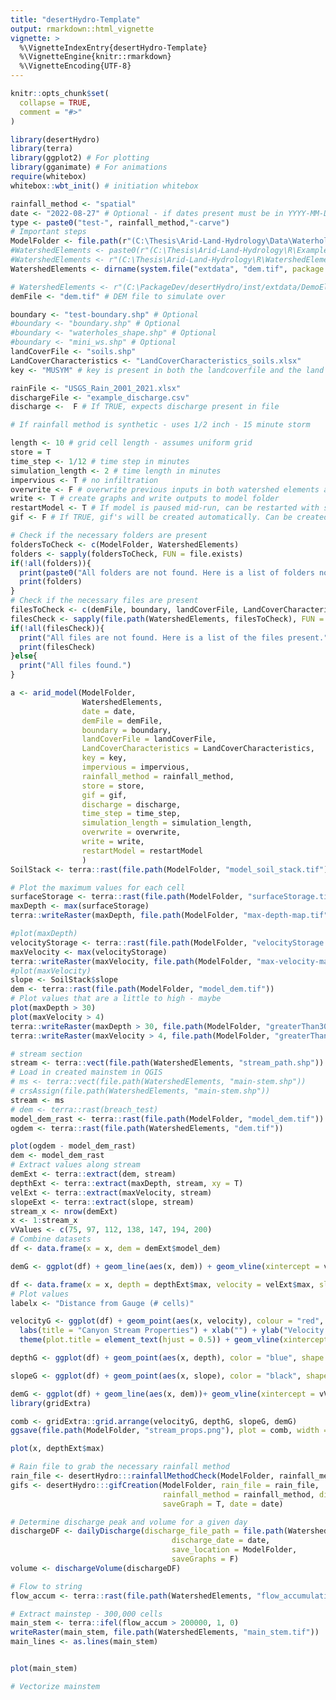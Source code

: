 ```yaml
---
title: "desertHydro-Template"
output: rmarkdown::html_vignette
vignette: >
  %\VignetteIndexEntry{desertHydro-Template}
  %\VignetteEngine{knitr::rmarkdown}
  %\VignetteEncoding{UTF-8}
---
```


```r
knitr::opts_chunk$set(
  collapse = TRUE,
  comment = "#>"
)
```


```r
library(desertHydro)
library(terra)
library(ggplot2) # For plotting
library(gganimate) # For animations
require(whitebox)
whitebox::wbt_init() # initiation whitebox
```

```r
rainfall_method <- "spatial"
date <- "2022-08-27" # Optional - if dates present must be in YYYY-MM-DD format
type <- paste0("test-", rainfall_method,"-carve")
# Important steps
ModelFolder <- file.path(r"(C:\Thesis\Arid-Land-Hydrology\Data\Waterhole\Outputs\SensitivityTests)", type) # replace path to folder where model is saved
#WatershedElements <- paste0(r"(C:\Thesis\Arid-Land-Hydrology\R\Example\)", type,"WatershedElements") # replace this with your folder
#WatershedElements <- r"(C:\Thesis\Arid-Land-Hydrology\R\WatershedElements)"
WatershedElements <- dirname(system.file("extdata", "dem.tif", package = "desertHydro"))

# WatershedElements <- r"(C:\PackageDev/desertHydro/inst/extdata/DemoElements/)" # replace this with your watershed elements folder
demFile <- "dem.tif" # DEM file to simulate over

boundary <- "test-boundary.shp" # Optional
#boundary <- "boundary.shp" # Optional
#boundary <- "waterholes_shape.shp" # Optional
#boundary <- "mini_ws.shp" # Optional
landCoverFile <- "soils.shp"
LandCoverCharacteristics <- "LandCoverCharacteristics_soils.xlsx"
key <- "MUSYM" # key is present in both the landcoverfile and the land cover characteristics

rainFile <- "USGS_Rain_2001_2021.xlsx"
dischargeFile <- "example_discharge.csv"
discharge <-  F # If TRUE, expects discharge present in file

# If rainfall method is synthetic - uses 1/2 inch - 15 minute storm

length <- 10 # grid cell length - assumes uniform grid
store = T
time_step <- 1/12 # time step in minutes
simulation_length <- 2 # time length in minutes
impervious <- T # no infiltration
overwrite <- F # overwrite previous inputs in both watershed elements and model folder
write <- T # create graphs and write outputs to model folder
restartModel <- T # If model is paused mid-run, can be restarted with same inputs
gif <- F # If TRUE, gif's will be created automatically. Can be created at the end
```

```r
# Check if the necessary folders are present
foldersToCheck <- c(ModelFolder, WatershedElements)
folders <- sapply(foldersToCheck, FUN = file.exists)
if(!all(folders)){
  print(paste0("All folders are not found. Here is a list of folders not found."))
  print(folders)
}
# Check if the necessary files are present
filesToCheck <- c(demFile, boundary, landCoverFile, LandCoverCharacteristics, rainFile, dischargeFile)
filesCheck <- sapply(file.path(WatershedElements, filesToCheck), FUN = file.exists)
if(!all(filesCheck)){
  print("All files are not found. Here is a list of the files present.")
  print(filesCheck)
}else{
  print("All files found.")
}
```

```r
a <- arid_model(ModelFolder,
                WatershedElements,
                date = date,
                demFile = demFile,
                boundary = boundary,
                landCoverFile = landCoverFile,
                LandCoverCharacteristics = LandCoverCharacteristics,
                key = key,
                impervious = impervious,
                rainfall_method = rainfall_method,
                store = store,
                gif = gif,
                discharge = discharge,
                time_step = time_step,
                simulation_length = simulation_length,
                overwrite = overwrite,
                write = write,
                restartModel = restartModel
                )
SoilStack <- terra::rast(file.path(ModelFolder, "model_soil_stack.tif"))
```

```r

# Plot the maximum values for each cell
surfaceStorage <- terra::rast(file.path(ModelFolder, "surfaceStorage.tif"))
maxDepth <- max(surfaceStorage)
terra::writeRaster(maxDepth, file.path(ModelFolder, "max-depth-map.tif"))

#plot(maxDepth)
velocityStorage <- terra::rast(file.path(ModelFolder, "velocityStorage.tif"))
maxVelocity <- max(velocityStorage)
terra::writeRaster(maxVelocity, file.path(ModelFolder, "max-velocity-map.tif"))
#plot(maxVelocity)
slope <- SoilStack$slope
dem <- terra::rast(file.path(ModelFolder, "model_dem.tif"))
# Plot values that are a little to high - maybe
plot(maxDepth > 30)
plot(maxVelocity > 4)
terra::writeRaster(maxDepth > 30, file.path(ModelFolder, "greaterThan30cm.tif"))
terra::writeRaster(maxVelocity > 4, file.path(ModelFolder, "greaterThan4ms.tif"))

# stream section
stream <- terra::vect(file.path(WatershedElements, "stream_path.shp"))
# Load in created mainstem in QGIS
# ms <- terra::vect(file.path(WatershedElements, "main-stem.shp"))
# crsAssign(file.path(WatershedElements, "main-stem.shp"))
stream <- ms
# dem <- terra::rast(breach_test)
model_dem_rast <- terra::rast(file.path(ModelFolder, "model_dem.tif"))
ogdem <- terra::rast(file.path(WatershedElements, "dem.tif"))

plot(ogdem - model_dem_rast)
dem <- model_dem_rast
# Extract values along stream
demExt <- terra::extract(dem, stream)
depthExt <- terra::extract(maxDepth, stream, xy = T)
velExt <- terra::extract(maxVelocity, stream)
slopeExt <- terra::extract(slope, stream)
stream_x <- nrow(demExt)
x <- 1:stream_x
vValues <- c(75, 97, 112, 138, 147, 194, 200)
# Combine datasets
df <- data.frame(x = x, dem = demExt$model_dem)

demG <- ggplot(df) + geom_line(aes(x, dem)) + geom_vline(xintercept = vValues, color = "grey")

df <- data.frame(x = x, depth = depthExt$max, velocity = velExt$max, slope = slopeExt$slope, dem = demExt$model_dem)
# Plot values
labelx <- "Distance from Gauge (# cells)"

velocityG <- ggplot(df) + geom_point(aes(x, velocity), colour = "red", shape = "square") +
  labs(title = "Canyon Stream Properties") + xlab("") + ylab("Velocity (m/s)")+ theme_minimal() +
  theme(plot.title = element_text(hjust = 0.5)) + geom_vline(xintercept = vValues, color = "grey")

depthG <- ggplot(df) + geom_point(aes(x, depth), color = "blue", shape = "circle")+xlab("") + ylab("Maximum depth (cm)") + theme_minimal() + geom_vline(xintercept = vValues, color = "grey")

slopeG <- ggplot(df) + geom_point(aes(x, slope), color = "black", shape = "diamond")+xlab(labelx) + ylab("Slope (°)") + theme_minimal() + geom_vline(xintercept = vValues, color = "grey")

demG <- ggplot(df) + geom_line(aes(x, dem))+ geom_vline(xintercept = vValues, color = "grey")
library(gridExtra)

comb <- gridExtra::grid.arrange(velocityG, depthG, slopeG, demG)
ggsave(file.path(ModelFolder, "stream_props.png"), plot = comb, width = 8, height = 8)

plot(x, depthExt$max)

```


```r
# Rain file to grab the necessary rainfall method
rain_file <- desertHydro:::rainfallMethodCheck(ModelFolder, rainfall_method)
gifs <- desertHydro:::gifCreation(ModelFolder, rain_file = rain_file,
                                  rainfall_method = rainfall_method, discharge = discharge,
                                  saveGraph = T, date = date)
```
```r
# Determine discharge peak and volume for a given day
dischargeDF <- dailyDischarge(discharge_file_path = file.path(WatershedElements, "example_discharge.csv"),
                                    discharge_date = date,
                                    save_location = ModelFolder,
                                    saveGraphs = F)
volume <- dischargeVolume(dischargeDF)

```
```r
# Flow to string
flow_accum <- terra::rast(file.path(WatershedElements, "flow_accumulation.tif"))

# Extract mainstep - 300,000 cells
main_stem <- terra::ifel(flow_accum > 200000, 1, 0)
writeRaster(main_stem, file.path(WatershedElements, "main_stem.tif"))
main_lines <- as.lines(main_stem)


plot(main_stem)

# Vectorize mainstem
```

